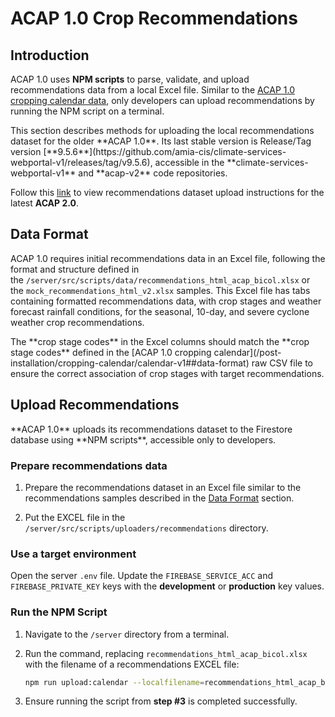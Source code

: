 
# ACAP 1.0 Crop Recommendations

## Introduction

ACAP 1.0 uses **NPM scripts** to parse, validate, and upload recommendations data from a local Excel file. Similar to the [ACAP 1.0 cropping calendar data](/post-installation/cropping-calendar/calendar-v1), only developers can upload recommendations by running the NPM script on a terminal.

<Callout type="warning">
This section describes methods for uploading the local recommendations dataset for the older **ACAP 1.0**. Its last stable version is Release/Tag version [**9.5.6**](https://github.com/amia-cis/climate-services-webportal-v1/releases/tag/v9.5.6), accessible in the **climate-services-webportal-v1** and **acap-v2** code repositories.

Follow this [link](/post-installation/recommendations/recommendations-v2) to view recommendations dataset upload instructions for the latest **ACAP 2.0**.
</Callout>

## Data Format

ACAP 1.0 requires initial recommendations data in an Excel file, following the format and structure defined in the `/server/src/scripts/data/recommendations_html_acap_bicol.xlsx` or the `mock_recommendations_html_v2.xlsx` samples. This Excel file has tabs containing formatted recommendations data, with crop stages and weather forecast rainfall conditions, for the seasonal, 10-day, and severe cyclone weather crop recommendations.

<FileTree>
  <FileTree.Folder name="server" defaultOpen>
    <FileTree.Folder name="src" defaultOpen>
      <FileTree.Folder name="scripts" defaultOpen>
        <FileTree.Folder name="data" defaultOpen>
          <FileTree.File name="recommendations_html_acap_bicol.xlsx" />
          <FileTree.File name="mock_recommendations_html_v2.xlsx" />
        </FileTree.Folder>
      </FileTree.Folder>
    </FileTree.Folder>
  </FileTree.Folder>
</FileTree>

<Callout type="warning">
The **crop stage codes** in the Excel columns should match the **crop stage codes** defined in the [ACAP 1.0 cropping calendar](/post-installation/cropping-calendar/calendar-v1##data-format) raw CSV file to ensure the correct association of crop stages with target recommendations.
</Callout>

## Upload Recommendations

<Callout type="info" emoji="ℹ️">
**ACAP 1.0** uploads its recommendations dataset to the Firestore database using **NPM scripts**, accessible only to developers.
</Callout>

<Steps>

### Prepare recommendations data

1. Prepare the recommendations dataset in an Excel file similar to the recommendations samples described in the [Data Format](#data-format) section.

2. Put the EXCEL file in the `/server/src/scripts/uploaders/recommendations` directory.

<FileTree>
  <FileTree.Folder name="server" defaultOpen>
    <FileTree.Folder name="src" defaultOpen>
      <FileTree.Folder name="scripts" defaultOpen>
        <FileTree.Folder name="uploaders" defaultOpen>
          <FileTree.Folder name="recommendations" defaultOpen>
            <FileTree.File name="recommendations_html_acap_bicol.xlsx" />
          </FileTree.Folder>
        </FileTree.Folder>
      </FileTree.Folder>
    </FileTree.Folder>
  </FileTree.Folder>
</FileTree>

### Use a target environment

Open the server `.env` file. Update the `FIREBASE_SERVICE_ACC` and `FIREBASE_PRIVATE_KEY` keys with the **development** or **production** key values.

### Run the NPM Script

1. Navigate to the `/server` directory from a terminal.

2. Run the command, replacing `recommendations_html_acap_bicol.xlsx` with the filename of a recommendations EXCEL file:
   ```bash copy
   npm run upload:calendar --localfilename=recommendations_html_acap_bicol.xlsx
   ```

3. Ensure running the script from **step #3** is completed successfully.

</Steps>